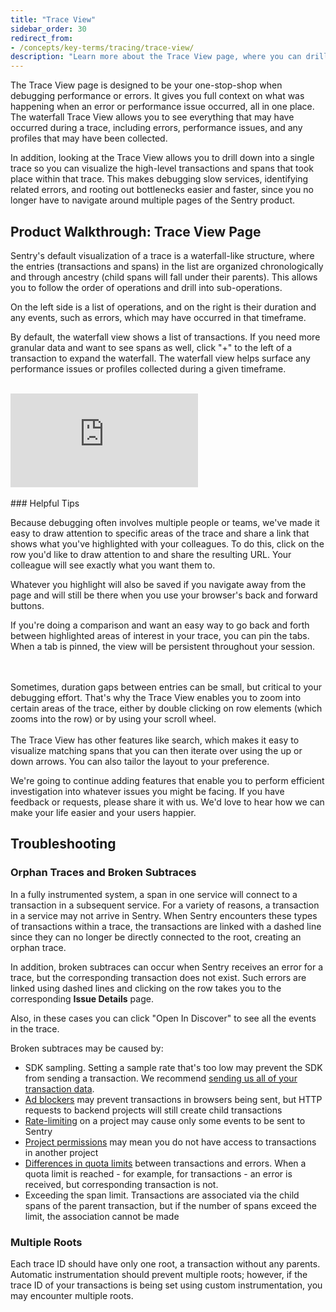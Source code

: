 ```yaml
---
title: "Trace View"
sidebar_order: 30
redirect_from:
- /concepts/key-terms/tracing/trace-view/
description: "Learn more about the Trace View page, where you can drill down into the details of a single trace, allowing you to debug slow services, identify related errors, and find other bottlenecks."
---
```


The Trace View page is designed to be your one-stop-shop when debugging performance or errors. It gives you full context on what was happening when an error or performance issue occurred, all in one place. The waterfall Trace View allows you to see everything that may have occurred during a trace, including errors, performance issues, and any profiles that may have been collected.

In addition, looking at the Trace View allows you to drill down into a single trace so you can visualize the high-level transactions and spans that took place within that trace. This makes debugging slow services, identifying related errors, and rooting out bottlenecks easier and faster, since you no longer have to navigate around multiple pages of the Sentry product.

## Product Walkthrough: Trace View Page

Sentry's default visualization of a trace is a waterfall-like structure, where the entries (transactions and spans) in the list are organized chronologically and through ancestry (child spans will fall under their parents). This allows you to follow the order of operations and drill into sub-operations.

On the left side is a list of operations, and on the right is their duration and any events, such as errors, which may have occurred in that timeframe.

By default, the waterfall view shows a list of transactions. If you need more granular data and want to see spans as well, click "+" to the left of a transaction to expand the waterfall. The waterfall view helps surface any performance issues or profiles collected during a given timeframe.

<br />

<div
  style={{
    height: "0px",
    paddingBottom: "calc(66.66% + 41px)",
    position: "relative",
    width: "100%",
  }}
>
  <iframe
    src="https://demo.arcade.software/25H9paIDvBOQp5T3pFeW?embed&show_copy_link=true"
    frameborder="0"
    loading="lazy"
    webkitallowfullscreen
    mozallowfullscreen
    allowfullscreen
    allow="clipboard-write; fullscreen;"
    style={{
      colorScheme: "light",
      height: "100%",
      left: "0px",
      position: "absolute",
      top: "0px",
      width: "100%",
    }}
  ></iframe>
</div>

<br />
### Helpful Tips

Because debugging often involves multiple people or teams, we've made it easy to draw attention to specific areas of the trace and share a link that shows what you've highlighted with your colleagues. To do this, click on the row you'd like to draw attention to and share the resulting URL. Your colleague will see exactly what you want them to.

Whatever you highlight will also be saved if you navigate away from the page and will still be there when you use your browser's back and forward buttons.

If you're doing a comparison and want an easy way to go back and forth between highlighted areas of interest in your trace, you can pin the tabs. When a tab is pinned, the view will be persistent throughout your session.

<br />
<Arcade src="https://demo.arcade.software/yP3PFytK0ckfetjJTe52?embed&show_copy_link=true" />
<br />
Sometimes, duration gaps between entries can be small, but critical to your debugging
effort. That's why the Trace View enables you to zoom into certain areas of the trace,
either by double clicking on row elements (which zooms into the row) or by using
your scroll wheel.
<br />
<Arcade src="https://demo.arcade.software/U8JbMjFJR1KRiP4G4j4E?embed&show_copy_link=true" />
<br />
The Trace View has other features like search, which makes it easy to visualize matching
spans that you can then iterate over using the up or down arrows. You can also tailor
the layout to your preference.

We're going to continue adding features that enable you to perform efficient investigation into whatever issues you might be facing. If you have feedback or requests, please share it with us. We'd love to hear how we can make your life easier and your users happier.

## Troubleshooting

### Orphan Traces and Broken Subtraces

In a fully instrumented system, a span in one service will connect to a transaction in a subsequent service. For a variety of reasons, a transaction in a service may not arrive in Sentry. When Sentry encounters these types of transactions within a trace, the transactions are linked with a dashed line since they can no longer be directly connected to the root, creating an orphan trace.

In addition, broken subtraces can occur when Sentry receives an error for a trace, but the corresponding transaction does not exist. Such errors are linked using dashed lines and clicking on the row takes you to the corresponding **Issue Details** page.

Also, in these cases you can click "Open In Discover" to see all the events in the trace.

Broken subtraces may be caused by:

- SDK sampling. Setting a sample rate that's too low may prevent the SDK from sending a transaction. We recommend [sending us all of your transaction data](/product/performance/retention-priorities/#deciding-on-your-sdk-sample-rate).
- [Ad blockers](/platforms/javascript/troubleshooting/#dealing-with-ad-blockers) may prevent transactions in browsers being sent, but HTTP requests to backend projects will still create child transactions
- [Rate-limiting](/product/accounts/quotas/#limiting-events) on a project may cause only some events to be sent to Sentry
- [Project permissions](/product/accounts/membership/#restricting-access) may mean you do not have access to transactions in another project
- [Differences in quota limits](/product/accounts/quotas/) between transactions and errors. When a quota limit is reached - for example, for transactions - an error is received, but corresponding transaction is not.
- Exceeding the span limit. Transactions are associated via the child spans of the parent transaction, but if the number of spans exceed the limit, the association cannot be made

### Multiple Roots

Each trace ID should have only one root, a transaction without any parents. Automatic instrumentation should prevent multiple roots; however, if the trace ID of your transactions is being set using custom instrumentation, you may encounter multiple roots.

